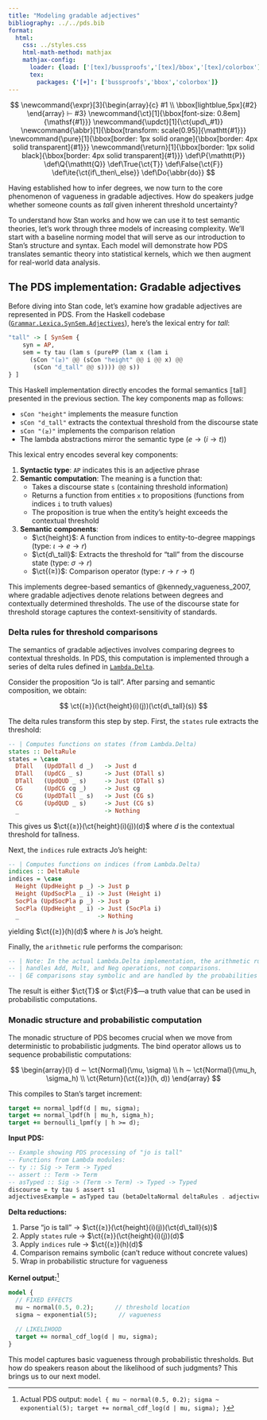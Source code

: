 ```yaml
---
title: "Modeling gradable adjectives"
bibliography: ../../pds.bib
format:
  html:
    css: ../styles.css
    html-math-method: mathjax
    mathjax-config:
      loader: {load: ['[tex]/bussproofs','[tex]/bbox','[tex]/colorbox']}
      tex:
        packages: {'[+]': ['bussproofs','bbox','colorbox']}
---
```


::: {.hidden}
$$
\newcommand{\expr}[3]{\begin{array}{c}
#1 \\
\bbox[lightblue,5px]{#2}
\end{array} ⊢ #3}
\newcommand{\ct}[1]{\bbox[font-size: 0.8em]{\mathsf{#1}}}
\newcommand{\updct}[1]{\ct{upd\_#1}}
\newcommand{\abbr}[1]{\bbox[transform: scale(0.95)]{\mathtt{#1}}}
\newcommand{\pure}[1]{\bbox[border: 1px solid orange]{\bbox[border: 4px solid transparent]{#1}}}
\newcommand{\return}[1]{\bbox[border: 1px solid black]{\bbox[border: 4px solid transparent]{#1}}}
\def\P{\mathtt{P}}
\def\Q{\mathtt{Q}}
\def\True{\ct{T}}
\def\False{\ct{F}}
\def\ite{\ct{if\_then\_else}}
\def\Do{\abbr{do}}
$$
:::

Having established how to infer degrees, we now turn to the core phenomenon of vagueness in gradable adjectives. How do speakers judge whether someone counts as *tall* given inherent threshold uncertainty?

To understand how Stan works and how we can use it to test semantic theories, let's work through three models of increasing complexity. We'll start with a baseline norming model that will serve as our introduction to Stan's structure and syntax. Each model will demonstrate how PDS translates semantic theory into statistical kernels, which we then augment for real-world data analysis.

## The PDS implementation: Gradable adjectives

Before diving into Stan code, let's examine how gradable adjectives are represented in PDS. From the Haskell codebase ([`Grammar.Lexica.SynSem.Adjectives`](https://juliangrove.github.io/pds/Grammar-Lexica-SynSem-Adjectives.html)), here's the lexical entry for *tall*:

```haskell
"tall" -> [ SynSem {
    syn = AP,
    sem = ty tau (lam s (purePP (lam x (lam i 
      (sCon "(≥)" @@ (sCon "height" @@ i @@ x) @@ 
       (sCon "d_tall" @@ s)))) @@ s))
} ]
```

This Haskell implementation directly encodes the formal semantics $⟦\text{tall}⟧$ presented in the previous section. The key components map as follows:

- `sCon "height"` implements the measure function
- `sCon "d_tall"` extracts the contextual threshold from the discourse state
- `sCon "(≥)"` implements the comparison relation
- The lambda abstractions mirror the semantic type $(e → (i → t))$

This lexical entry encodes several key components:

1. **Syntactic type**: `AP` indicates this is an adjective phrase
2. **Semantic computation**: The meaning is a function that:
   - Takes a discourse state `s` (containing threshold information)
   - Returns a function from entities `x` to propositions (functions from indices `i` to truth values)
   - The proposition is true when the entity's height exceeds the contextual threshold

3. **Semantic components**:
   - $\ct{height}$: A function from indices to entity-to-degree mappings (type: $\iota \to e \to r$)
   - $\ct{d\_tall}$: Extracts the threshold for "tall" from the discourse state (type: $\sigma \to r$)
   - $\ct{(≥)}$: Comparison operator (type: $r \to r \to t$)

This implements degree-based semantics of @kennedy_vagueness_2007, where gradable adjectives denote relations between degrees and contextually determined thresholds. The use of the discourse state for threshold storage captures the context-sensitivity of standards.

### Delta rules for threshold comparisons

The semantics of gradable adjectives involves comparing degrees to contextual thresholds. In PDS, this computation is implemented through a series of delta rules defined in [`Lambda.Delta`](https://juliangrove.github.io/pds/Lambda-Delta.html).

Consider the proposition "Jo is tall". After parsing and semantic composition, we obtain:

$$
\ct{(≥)}(\ct{height}(i)(j))(\ct{d\_tall}(s))
$$

The delta rules transform this step by step. First, the `states` rule extracts the threshold:

```haskell
-- | Computes functions on states (from Lambda.Delta)
states :: DeltaRule
states = \case
  DTall   (UpdDTall d _)   -> Just d
  DTall   (UpdCG _ s)      -> Just (DTall s)
  DTall   (UpdQUD _ s)     -> Just (DTall s)
  CG      (UpdCG cg _)     -> Just cg
  CG      (UpdDTall _ s)   -> Just (CG s)
  CG      (UpdQUD _ s)     -> Just (CG s)
  _                        -> Nothing
```

This gives us $\ct{(≥)}(\ct{height}(i)(j))(d)$ where $d$ is the contextual threshold for tallness.

Next, the `indices` rule extracts Jo's height:

```haskell
-- | Computes functions on indices (from Lambda.Delta)
indices :: DeltaRule
indices = \case
  Height (UpdHeight p _) -> Just p
  Height (UpdSocPla _ i) -> Just (Height i)
  SocPla (UpdSocPla p _) -> Just p
  SocPla (UpdHeight _ i) -> Just (SocPla i)
  _                      -> Nothing
```

yielding $\ct{(≥)}(h)(d)$ where $h$ is Jo's height.

Finally, the `arithmetic` rule performs the comparison:

```haskell
-- | Note: In the actual Lambda.Delta implementation, the arithmetic rule
-- | handles Add, Mult, and Neg operations, not comparisons.
-- | GE comparisons stay symbolic and are handled by the probabilities rule.
```

The result is either $\ct{T}$ or $\ct{F}$—a truth value that can be used in probabilistic computations.

### Monadic structure and probabilistic computation

The monadic structure of PDS becomes crucial when we move from deterministic to probabilistic judgments. The bind operator allows us to sequence probabilistic computations:

$$
\begin{array}{l}
d ∼ \ct{Normal}(\mu, \sigma) \\
h ∼ \ct{Normal}(\mu_h, \sigma_h) \\
\ct{Return}(\ct{(≥)}(h, d))
\end{array}
$$

This compiles to Stan's target increment:

```stan
target += normal_lpdf(d | mu, sigma);
target += normal_lpdf(h | mu_h, sigma_h);
target += bernoulli_lpmf(y | h >= d);
```

::: {.callout-note title="PDS Compilation Details"}
**Input PDS:**
```haskell
-- Example showing PDS processing of "jo is tall"
-- Functions from Lambda modules:
-- ty :: Sig -> Term -> Typed
-- assert :: Term -> Term  
-- asTyped :: Sig -> (Term -> Term) -> Typed -> Typed
discourse = ty tau $ assert s1
adjectivesExample = asTyped tau (betaDeltaNormal deltaRules . adjectivesRespond prior) discourse
```

**Delta reductions:**

1. Parse "jo is tall" → $\ct{(≥)}(\ct{height}(i)(j))(\ct{d\_tall}(s))$
2. Apply `states` rule → $\ct{(≥)}(\ct{height}(i)(j))(d)$
3. Apply `indices` rule → $\ct{(≥)}(h)(d)$
4. Comparison remains symbolic (can't reduce without concrete values)
5. Wrap in probabilistic structure for vagueness

**Kernel output:**^[Actual PDS output: `model { mu ~ normal(0.5, 0.2); sigma ~ exponential(5); target += normal_cdf_log(d | mu, sigma); }`]
```stan
model {
  // FIXED EFFECTS
  mu ~ normal(0.5, 0.2);      // threshold location
  sigma ~ exponential(5);      // vagueness
  
  // LIKELIHOOD
  target += normal_cdf_log(d | mu, sigma);
}
```
:::

This model captures basic vagueness through probabilistic thresholds. But how do speakers reason about the likelihood of such judgments? This brings us to our next model.